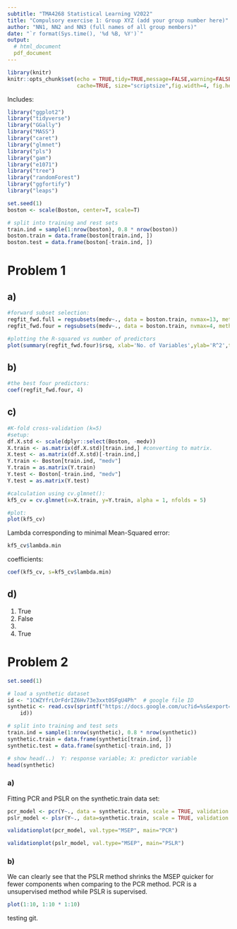 ```yaml
---
subtitle: "TMA4268 Statistical Learning V2022"
title: "Compulsory exercise 1: Group XYZ (add your group number here)"
author: "NN1, NN2 and NN3 (full names of all group members)"
date: "`r format(Sys.time(), '%d %B, %Y')`"
output: 
  # html_document
  pdf_document
---
```


```r
library(knitr)
knitr::opts_chunk$set(echo = TRUE,tidy=TRUE,message=FALSE,warning=FALSE,strip.white=TRUE,prompt=FALSE,
                      cache=TRUE, size="scriptsize",fig.width=4, fig.height=3,fig.align = "center")
```


Includes:
```r
library("ggplot2")
library("tidyverse")
library("GGally")
library("MASS")
library("caret")
library("glmnet")
library("pls")
library("gam")
library("e1071")
library("tree")
library("randomForest")
library("ggfortify")
library("leaps")
```

```r
set.seed(1)
boston <- scale(Boston, center=T, scale=T)

# split into training and rest sets
train.ind = sample(1:nrow(boston), 0.8 * nrow(boston))
boston.train = data.frame(boston[train.ind, ])
boston.test = data.frame(boston[-train.ind, ])
```

# Problem 1

## a)
```r
#forward subset selection:
regfit_fwd.full = regsubsets(medv~., data = boston.train, nvmax=13, method = "forward")
regfit_fwd.four = regsubsets(medv~., data = boston.train, nvmax=4, method = "forward")

#plotting the R-squared vs number of predictors
plot(summary(regfit_fwd.four)$rsq, xlab='No. of Variables',ylab='R^2',type='b')
```

## b)
```r
#the best four predictors:
coef(regfit_fwd.four, 4)
```
## c)
```r
#K-fold cross-validation (k=5) 
#setup:
df.X.std <- scale(dplyr::select(Boston, -medv))       
X.train <- as.matrix(df.X.std)[train.ind,] #converting to matrix. 
X.test <- as.matrix(df.X.std)[-train.ind,]
Y.train <- Boston[train.ind, "medv"]
Y.train = as.matrix(Y.train)
Y.test <- Boston[-train.ind, "medv"]
Y.test = as.matrix(Y.test)

#calculation using cv.glmnet():
kf5_cv = cv.glmnet(x=X.train, y=Y.train, alpha = 1, nfolds = 5)
```

```r
#plot:
plot(kf5_cv)
```
Lambda corresponding to minimal Mean-Squared error:
```r
kf5_cv$lambda.min
```
coefficients:
```r
coef(kf5_cv, s=kf5_cv$lambda.min)
```
## d)
1. True
2. False
3.
4. True

# Problem 2

```r
set.seed(1)

# load a synthetic dataset
id <- "1CWZYfrLOrFdrIZ6Hv73e3xxt0SFgU4Ph"  # google file ID
synthetic <- read.csv(sprintf("https://docs.google.com/uc?id=%s&export=download", 
    id))

# split into training and test sets
train.ind = sample(1:nrow(synthetic), 0.8 * nrow(synthetic))
synthetic.train = data.frame(synthetic[train.ind, ])
synthetic.test = data.frame(synthetic[-train.ind, ])

# show head(..)  Y: response variable; X: predictor variable
head(synthetic)
```

### a)

Fitting PCR and PSLR on the synthetic.train data set:

```r
pcr_model <- pcr(Y~., data = synthetic.train, scale = TRUE, validation = "CV")
pslr_model <- plsr(Y~., data=synthetic.train, scale = TRUE, validation = "CV")
```

```r
validationplot(pcr_model, val.type="MSEP", main="PCR")
```

```r
validationplot(pslr_model, val.type="MSEP", main="PSLR")
```

### b)

We can clearly see that the PSLR method shrinks the MSEP quicker for fewer components when comparing to the PCR method. PCR is a unsupervised method while PSLR is supervised. 

```r
plot(1:10, 1:10 * 1:10)
```

testing git.